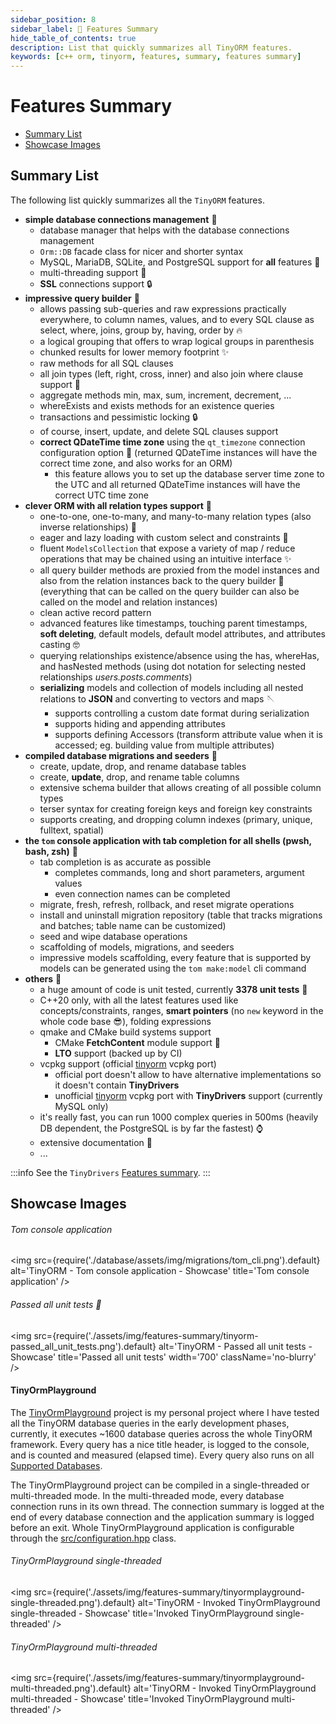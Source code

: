 ```yaml
---
sidebar_position: 8
sidebar_label: 📄 Features Summary
hide_table_of_contents: true
description: List that quickly summarizes all TinyORM features.
keywords: [c++ orm, tinyorm, features, summary, features summary]
---
```


# Features Summary

- [Summary List](#summary-list)
- [Showcase Images](#showcase-images)

## Summary List

The following list quickly summarizes all the `TinyORM` features.

- __simple database connections management__ 🧬
  - database manager that helps with the database connections management
  - `Orm::DB` facade class for nicer and shorter syntax
  - MySQL, MariaDB, SQLite, and PostgreSQL support for __all__ features 💎
  - multi-threading support 👀
  - __SSL__ connections support 🔒
- __impressive query builder__ 🔧
  - allows passing sub-queries and raw expressions practically everywhere, to column names, values, and to every SQL clause as select, where, joins, group by, having, order by 🔥
  - a logical grouping that offers to wrap logical groups in parenthesis
  - chunked results for lower memory footprint ✨
  - raw methods for all SQL clauses
  - all join types (left, right, cross, inner) and also join where clause support 🫤
  - aggregate methods min, max, sum, increment, decrement, ...
  - whereExists and exists methods for an existence queries
  - transactions and pessimistic locking 🔒
  - of course, insert, update, and delete SQL clauses support
  - __correct QDateTime time zone__ using the `qt_timezone` connection configuration option 📅 (returned QDateTime instances will have the correct time zone, and also works for an ORM)
    - this feature allows you to set up the database server time zone to the UTC and all returned QDateTime instances will have the correct UTC time zone
- __clever ORM with all relation types support__ 🎉
  - one-to-one, one-to-many, and many-to-many relation types (also inverse relationships) 🧨
  - eager and lazy loading with custom select and constraints 🚀
  - fluent `ModelsCollection` that expose a variety of map / reduce operations that may be chained using an intuitive interface ✨
  - all query builder methods are proxied from the model instances and also from the relation instances back to the query builder 🤯 (everything that can be called on the query builder can also be called on the model and relation instances)
  - clean active record pattern
  - advanced features like timestamps, touching parent timestamps, __soft deleting__, default models, default model attributes, and attributes casting 🤓
  - querying relationships existence/absence using the has, whereHas, and hasNested methods (using dot notation for selecting nested relationships _users.posts.comments_)
  - __serializing__ models and collection of models including all nested relations to __JSON__ and converting to vectors and maps 🪡
    - supports controlling a custom date format during serialization
    - supports hiding and appending attributes
    - supports defining Accessors (transform attribute value when it is accessed; eg. building value from multiple attributes)
- __compiled database migrations and seeders__ 🕺
  - create, update, drop, and rename database tables
  - create, __update__, drop, and rename table columns
  - extensive schema builder that allows creating of all possible column types
  - terser syntax for creating foreign keys and foreign key constraints
  - supports creating, and dropping column indexes (primary, unique, fulltext, spatial)
- __the `tom` console application with tab completion for all shells (pwsh, bash, zsh)__ 🥳
  - tab completion is as accurate as possible
    - completes commands, long and short parameters, argument values
    - even connection names can be completed
  - migrate, fresh, refresh, rollback, and reset migrate operations
  - install and uninstall migration repository (table that tracks migrations and batches; table name can be customized)
  - seed and wipe database operations
  - scaffolding of models, migrations, and seeders
  - impressive models scaffolding, every feature that is supported by models can be generated using the `tom make:model` cli command
- __others__ 🛝
  - a huge amount of code is unit tested, currently __3378 unit tests__ 🤯
  - C++20 only, with all the latest features used like concepts/constraints, ranges, __smart pointers__ (no `new` keyword in the whole code base 😎), folding expressions
  - qmake and CMake build systems support
    - CMake __FetchContent__ module support 🤙
    - __LTO__ support (backed up by CI)
  - vcpkg support (official [tinyorm](https://github.com/microsoft/vcpkg/tree/master/ports/tinyorm) vcpkg port)
    - official port doesn't allow to have alternative implementations so it doesn't contain __TinyDrivers__
    - unofficial [tinyorm](https://github.com/silverqx/TinyORM/tree/main/cmake/vcpkg/ports/tinyorm) vcpkg port with __TinyDrivers__ support (currently MySQL only)
  - it's really fast, you can run 1000 complex queries in 500ms (heavily DB dependent, the PostgreSQL is by far the fastest) ⌚
  - extensive documentation 📃
  - ...

:::info
See the `TinyDrivers` [Features summary](tinydrivers/getting-started#features-summary).
:::

## Showcase Images

###### Tom console application

<img src={require('./database/assets/img/migrations/tom_cli.png').default}
    alt='TinyORM - Tom console application - Showcase'
    title='Tom console application' />

###### Passed all unit tests 🥳

<img src={require('./assets/img/features-summary/tinyorm-passed_all_unit_tests.png').default}
    alt='TinyORM - Passed all unit tests - Showcase'
    title='Passed all unit tests' width='700' className='no-blurry' />

#### TinyOrmPlayground

The [TinyOrmPlayground](https://github.com/silverqx/TinyOrmPlayground) project is my personal project where I have tested all the TinyORM database queries in the early development phases, currently, it executes ~1600 database queries across the whole TinyORM framework. Every query has a nice title header, is logged to the console, and is counted and measured (elapsed time). Every query also runs on all [Supported Databases](https://www.tinyorm.org/database/getting-started#introduction).

The TinyOrmPlayground project can be compiled in a single-threaded or multi-threaded mode. In the multi-threaded mode, every database connection runs in its own thread. The connection summary is logged at the end of every database connection and the application summary is logged before an exit. Whole TinyOrmPlayground application is configurable through the [src/configuration.hpp](https://github.com/silverqx/TinyOrmPlayground/blob/main/src/configuration.hpp) class.

###### TinyOrmPlayground single-threaded

<img src={require('./assets/img/features-summary/tinyormplayground-single-threaded.png').default}
    alt='TinyORM - Invoked TinyOrmPlayground single-threaded - Showcase'
    title='Invoked TinyOrmPlayground single-threaded' />

###### TinyOrmPlayground multi-threaded

<img src={require('./assets/img/features-summary/tinyormplayground-multi-threaded.png').default}
    alt='TinyORM - Invoked TinyOrmPlayground multi-threaded - Showcase'
    title='Invoked TinyOrmPlayground multi-threaded' />
